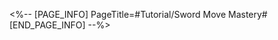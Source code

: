 <%-- [PAGE_INFO]
PageTitle=#Tutorial/Sword Move Mastery#
[END_PAGE_INFO] --%>
{{Tutorial
|sort      = 816102
|title     = Sword Move Mastery
|subtitle  = 
|type      = 
|about     = 
|image1    = Tutorial Sword Move Mastery 1.png{{subst:void|<!--$UPLOAD:<<SpriteOutput/TutorialPic/TutorialPage_816102.png>-<Tutorial Sword Move Mastery 1.png>-<Tutorial Files>>-->}}
|text1     = March 7th can improve her combat prowess by learning Sword Moves. To learn Sword Moves, specific stat and ascension requirements must be met.
|image2    = Tutorial Sword Move Mastery 2.png{{subst:void|<!--$UPLOAD:<<SpriteOutput/TutorialPic/TutorialPage_816101.png>-<Tutorial Sword Move Mastery 2.png>-<Tutorial Files>>-->}}
|text2     = {{Color|h|nobold=1|Swordart Ascension}} represents the culmination of March 7th's sword training. The higher the Swordart Ascension ranks, the stronger March 7th's combat prowess becomes. Swordart Ascension can be improved by continuously learning Sword Moves.
}}